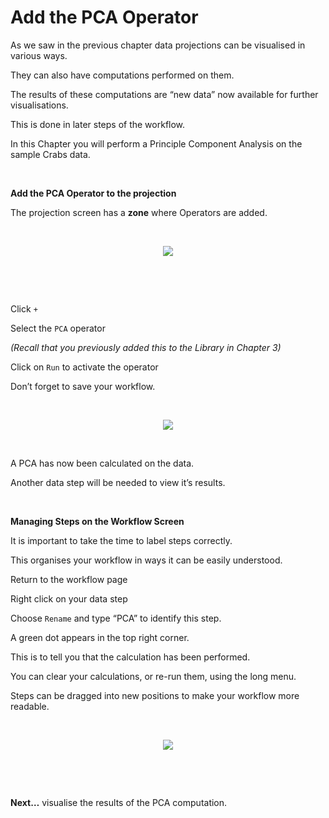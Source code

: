 # Add the PCA Operator

As we saw in the previous chapter data projections can be visualised in various ways.

They can also have computations performed on them.

The results of these computations are "new data" now available for further visualisations.

This is done in later steps of the workflow.

In this Chapter you will perform a Principle Component Analysis on the sample Crabs data.

\

__Add the PCA Operator to the projection__

The projection screen has a __zone__ where Operators are added.

\

<center><img src="images/0801_operator_zone.png"></center>\

\

Click `+` 

Select  the `PCA` operator 

_(Recall that you previously added this to the Library in Chapter 3)_

Click on `Run` to activate the operator

Don't forget to save your workflow.

\

<center><img src="images/0802_projection_run-pca.gif"></center>

\

A PCA has now been calculated on the data.

Another data step will be needed to view it's results.

\

__Managing Steps on the Workflow Screen__

It is important to take the time to label steps correctly.

This organises your workflow in ways it can be easily understood.

Return to the workflow page

Right click on your data step

Choose `Rename` and type "PCA" to identify this step.

A green dot appears in the top right corner.

This is to tell you that the calculation has been performed.

You can clear your calculations, or re-run them, using the long menu.

Steps can be dragged into new positions to make your workflow more readable.

\

<center><img src="images/0803_projection_admin.gif"></center>

\

\

__Next...__ visualise the results of the PCA computation.